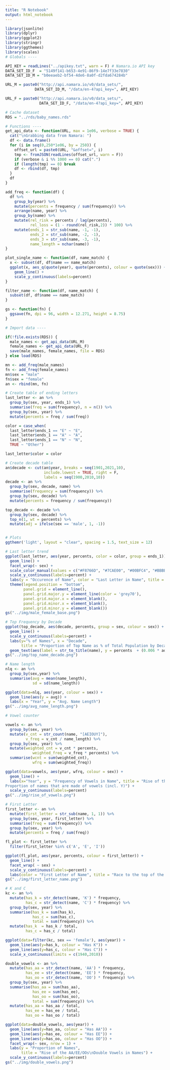 ```yaml
---
title: "R Notebook"
output: html_notebook
---
```


```r
library(jsonlite)
library(dplyr)
library(ggplot2)
library(stringr)
library(ggthemes)
library(scales)
# Globals ---- 

API_KEY = readLines("../apikey.txt", warn = F) # Namara.io API key
DATA_SET_ID_F  = "5149f141-b653-4e91-86f9-14e7f33e7830"
DATA_SET_ID_M = "b0eeaeb2-bf54-4de6-8a0f-d2fda674284b"

URL_M = paste0("http://api.namara.io/v0/data_sets/", 
             DATA_SET_ID_M, "/data/en-4?api_key=", API_KEY)

URL_F = paste0("http://api.namara.io/v0/data_sets/", 
               DATA_SET_ID_F, "/data/en-4?api_key=", API_KEY)

# Cache dataset
RDS = "../rds/baby_names.rds" 

# Functions ----
get_api_data <- function(URL, max = 1e06, verbose = TRUE) {
  cat("\nGrabbing data from Namara: ")
  df <- data.frame()
  for (i in seq(0,250*1e06, by = 250)) {
    offset_url = paste0(URL, "&offset=", i)
    tmp <- fromJSON(readLines(offset_url, warn = F))
    if (verbose & i %% 1000 == 0) cat(".")
    if (length(tmp) == 0) break
    df <- rbind(df, tmp)
  }
  df
}

add_freq <- function(df) {
  df %>% 
    group_by(year) %>% 
    mutate(percents = frequency / sum(frequency)) %>% 
    arrange(name, year) %>% 
    group_by(name) %>% 
    mutate(rel_risk = percents / lag(percents),
           rel_loss = (1 - round(rel_risk,2)) * 100) %>% 
    mutate(ends_1 = str_sub(name, -1, -1),
           ends_2 = str_sub(name, -2, -1),
           ends_3 = str_sub(name, -3, -1),
           name_length = nchar(name))
}

plot_single_name <- function(df, name_match) {
  x <- subset(df, df$name == name_match)
  ggplot(x, aes_q(quote(year), quote(percents), colour = quote(sex))) + 
    geom_line() +
    scale_y_continuous(labels=percent) 
}

filter_name <- function(df, name_match) {
  subset(df, df$name == name_match)
}

gs <- function(fn) {
  ggsave(fn, dpi = 96, width = 12.271, height = 8.75)
}

# Import data ----

if(!file.exists(RDS)) {
  male_names <- get_api_data(URL_M)
  female_names <- get_api_data(URL_F)
  save(male_names, female_names, file = RDS)
} else load(RDS)

mn <- add_freq(male_names)
fn <- add_freq(female_names)
mn$sex = "male"
fn$sex = "female"
an <- rbind(mn, fn)

# Create table of ending letters
last_letter <- an %>% 
  group_by(sex, year, ends_1) %>% 
  summarise(freq = sum(frequency), n = n()) %>% 
  group_by(sex, year) %>% 
  mutate(percents = freq / sum(freq))

color = case_when(
  last_letter$ends_1 == "E" ~ "E",
  last_letter$ends_1 == "A" ~ "A",
  last_letter$ends_1 == "N" ~ "N",
  TRUE ~ "Other")

last_letter$color = color

# Create decade table
an$decade <- cut(an$year, breaks = seq(1901,2021,10), 
                 include.lowest = TRUE, right = F, 
                 labels = seq(1900,2010,10))
decade <- an %>% 
  group_by(sex, decade, name) %>% 
  summarise(frequency = sum(frequency)) %>% 
  group_by(sex, decade) %>% 
  mutate(percents = frequency / sum(frequency))

top_decade <- decade %>% 
  group_by(sex, decade) %>% 
  top_n(1, wt = percents) %>% 
  mutate(adj = ifelse(sex == 'male', 1, -1))


# Plots
ggthemr('light', layout = "clear", spacing = 1.5, text_size = 12)
```

```r
# Last letter trend
ggplot(last_letter, aes(year, percents, color = color, group = ends_1)) + 
  geom_line() +
  facet_wrap(~ sex) +
  scale_color_manual(values = c("#F8766D", "#7CAE00", "#00BFC4", "#BBBBBB")) +
  scale_y_continuous(labels=percent) +
  labs(y = "Occurence of Name", color = "Last Letter in Name", title = "Last Letter Trends for Males and Female Ontario-Born Babies") +
  theme(legend.position = "bottom", 
        panel.grid = element_line(),
        panel.grid.major.y = element_line(color = 'grey70'),
        panel.grid.major.x = element_blank(),
        panel.grid.minor.x = element_blank(),
        panel.grid.minor.y = element_blank())
gs("../img/male_female_base.png")
```

```r
# Top Frequency by Decade
ggplot(top_decade, aes(decade, percents, group = sex, colour = sex)) +
  geom_line() + 
  scale_y_continuous(labels=percent) +
  labs(y="% of Names", x = "Decade", 
       title = "Proportion of Top Name as % of Total Population by Decade/Sex") +
  geom_text(aes(label = str_to_title(name), y = percents  + (0.006 * adj )), nudge_x = 0.2, size =3)
gs("../img/top_name_decade.png")

```


```r
# Name length
nlq <- an %>% 
  group_by(sex,year) %>% 
  summarise(avg = mean(name_length), 
            sd = sd(name_length))

ggplot(data=nlq, aes(year, colour = sex)) + 
  geom_line(aes(y = avg)) +
  labs(x = "Year", y = "Avg. Name Length")
gs("../img/avg_name_length.png")
```


```r
# Vowel counter

vowels <- an %>% 
  group_by(sex, year) %>% 
  mutate(v_cnt = str_count(name, "[AEIOUY]"),
         v_freq = v_cnt / name_length) %>% 
  group_by(sex, year) %>% 
  mutate(weighted_cnt = v_cnt * percents,
            weighted_freq = v_freq * percents) %>% 
  summarise(wcnt = sum(weighted_cnt),
            wfrq = sum(weighted_freq))

ggplot(data=vowels, aes(year, wfrq, colour = sex)) + 
  geom_line() + 
  labs(x="Year", y = "Frequency of Vowels in Name", title = "Rise of the Vowels
Proportion of names that are made of vowels (incl. Y)") +
  scale_y_continuous(labels=percent)
gs("../img/rise_of_vowels.png")
```

```r
# First Letter
first_letter <- an %>% 
  mutate(first_letter = str_sub(name, 1, 1)) %>% 
  group_by(sex, year, first_letter) %>% 
  summarise(freq = sum(frequency)) %>% 
  group_by(sex, year) %>% 
  mutate(percents = freq / sum(freq))

fl_plot <- first_letter %>% 
  filter(first_letter %in% c('A', 'E', 'I'))

ggplot(fl_plot, aes(year, percents, colour = first_letter)) + 
  geom_line() + 
  facet_wrap( ~ sex) +
  scale_y_continuous(labels=percent) + 
  labs(color = "First Letter of Name", title = "Race to the top of the roll call")
gs("../img/first_letter_name.png")
```

```r
# K and C
kc <- an %>% 
  mutate(has_k = str_detect(name, 'K') * frequency, 
         has_c = str_detect(name, 'C') * frequency) %>% 
  group_by(sex, year) %>% 
  summarise(has_k = sum(has_k),
            has_c = sum(has_c),
            total = sum(frequency)) %>% 
  mutate(has_k  = has_k / total,
         has_c = has_c / total)

ggplot(data=filter(kc, sex == 'female'), aes(year)) + 
  geom_line(aes(y=has_k, colour = "Has K")) + 
  geom_line(aes(y=has_c, colour = "Has C")) +
  scale_x_continuous(limits = c(1940,2010))
```

```r
double_vowels <- an %>% 
  mutate(has_aa = str_detect(name, 'AA') * frequency, 
         has_ee = str_detect(name, 'EE') * frequency,
         has_oo = str_detect(name, 'OO') * frequency) %>% 
  group_by(sex, year) %>% 
  summarise(has_aa = sum(has_aa),
            has_ee = sum(has_ee),
            has_oo = sum(has_oo),
            total = sum(frequency)) %>% 
  mutate(has_aa = has_aa / total,
         has_ee = has_ee / total,
         has_oo = has_oo / total)

ggplot(data=double_vowels, aes(year)) + 
  geom_line(aes(y=has_aa, colour = "Has AA")) + 
  geom_line(aes(y=has_ee, colour = "Has EE")) +
  geom_line(aes(y=has_oo, colour = "Has OO")) +
  facet_wrap(~ sex, nrow = 1) + 
  labs(y = "Proportion of Names",
       title = "Rise of the AA/EE/OOs\nDouble Vowels in Names") +
  scale_y_continuous(labels=percent)
gs("../img/double_vowels.png")
```

